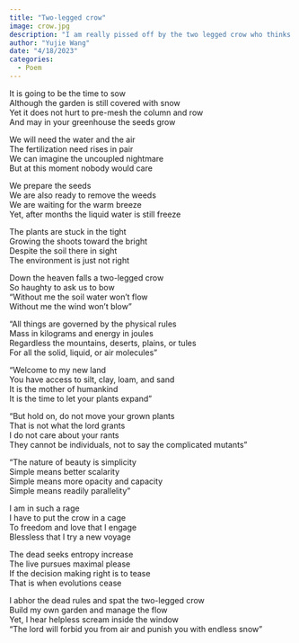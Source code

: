 ```yaml
---
title: "Two-legged crow"
image: crow.jpg
description: "I am really pissed off by the two legged crow who thinks she has three!"
author: "Yujie Wang"
date: "4/18/2023"
categories:
  - Poem
---
```


It is going to be the time to sow\
Although the garden is still covered with snow\
Yet it does not hurt to pre-mesh the column and row\
And may in your greenhouse the seeds grow\

We will need the water and the air\
The fertilization need rises in pair\
We can imagine the uncoupled nightmare\
But at this moment nobody would care\

We prepare the seeds\
We are also ready to remove the weeds\
We are waiting for the warm breeze\
Yet, after months the liquid water is still freeze\

The plants are stuck in the tight\
Growing the shoots toward the bright\
Despite the soil there in sight\
The environment is just not right\

Down the heaven falls a two-legged crow\
So haughty to ask us to bow\
“Without me the soil water won’t flow\
Without me the wind won’t blow”\

“All things are governed by the physical rules\
Mass in kilograms and energy in joules\
Regardless the mountains, deserts, plains, or tules\
For all the solid, liquid, or air molecules”\

“Welcome to my new land\
You have access to silt, clay, loam, and sand\
It is the mother of humankind\
It is the time to let your plants expand”\

“But hold on, do not move your grown plants\
That is not what the lord grants\
I do not care about your rants\
They cannot be individuals, not to say the complicated mutants”\

“The nature of beauty is simplicity\
Simple means better scalarity\
Simple means more opacity and capacity\
Simple means readily parallelity”\

I am in such a rage\
I have to put the crow in a cage\
To freedom and love that I engage\
Blessless that I try a new voyage\

The dead seeks entropy increase\
The live pursues maximal please\
If the decision making right is to tease\
That is when evolutions cease\

I abhor the dead rules and spat the two-legged crow\
Build my own garden and manage the flow\
Yet, I hear helpless scream inside the window\
“The lord will forbid you from air and punish you with endless snow”\
